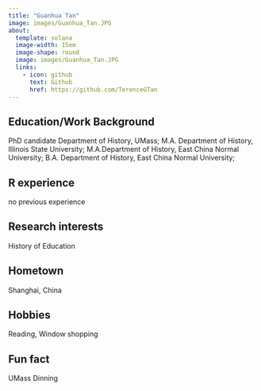```yaml
---
title: "Guanhua Tan"
image: images/Guanhua_Tan.JPG
about:
  template: solana
  image-width: 15em
  image-shape: round
  image: images/Guanhua_Tan.JPG
  links:
    - icon: github
      text: Github
      href: https://github.com/TerenceGTan
---
```


## Education/Work Background
PhD candidate Department of History, UMass;
M.A. Department of History, Illinois State University;
M.A.Department of History, East China Normal University;
B.A. Department of History, East China Normal University;

## R experience
no previous experience

## Research interests
History of Education

## Hometown
Shanghai, China

## Hobbies
Reading, Window shopping

## Fun fact
UMass Dinning